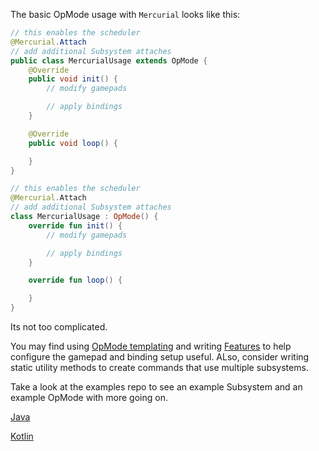 The basic OpMode usage with `Mercurial` looks like this:
<CodeGroup>
```java Java
// this enables the scheduler
@Mercurial.Attach
// add additional Subsystem attaches
public class MercurialUsage extends OpMode {
	@Override
	public void init() {
		// modify gamepads

		// apply bindings
	}

	@Override
	public void loop() {

	}
}
```
```kt Kotlin
// this enables the scheduler
@Mercurial.Attach
// add additional Subsystem attaches
class MercurialUsage : OpMode() {
	override fun init() {
		// modify gamepads

		// apply bindings
	}

	override fun loop() {

	}
}
```
</CodeGroup>

Its not too complicated.

You may find using [OpMode templating](/Core/templating/templating) and writing
[Features](/Core/features/writing_using_features) to help configure the gamepad
and binding setup useful. ALso, consider writing static utility methods to
create commands that use multiple subsystems.

Take a look at the examples repo to see an example Subsystem and an example
OpMode with more going on.

[Java](https://github.com/Dairy-Foundation/Dairy/tree/master/TeamCode/src/main/java/org/firstinspires/ftc/teamcode/examples/mercurial)

[Kotlin](https://github.com/Dairy-Foundation/Dairy/tree/master/TeamCode/src/main/kotlin/org/firstinspires/ftc/teamcode/examples/mercurial)

